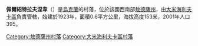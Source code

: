 {{noteTA|G1=unit}}
{{烏克蘭城鎮
|城鎮名稱 =佩爾紹特拉夫涅韋
|烏克蘭文名稱 =Першотравневе
|建立 =1923年
|州分名稱 =敖德薩州
|區名稱 =[[大米海利夫卡區|大米海利夫卡區]]
|坐標緯度 =47
|坐標緯度分 =00
|坐標緯度秒 =02
|坐標經度 =30
|坐標經度分 =03
|坐標經度秒 =56
|海拔高度 = 153
|面積 =0.6
|人口 =395
|統計時間 =2001年
|郵政編碼 =
|電話區號 = 8-04859
|汽車牌號 =
|政府地址 =67154, Одеська обл., Великомихайлівський р-н, с.Першотравневе, вул.Дімітрова,3
}}
'''佩爾紹特拉夫涅韋'''（{{lang-uk|Першотравневе}}）是[[烏克蘭|烏克蘭]]的村落，位於該國西南部[[敖德薩州|敖德薩州]]，由[[大米海利夫卡區|大米海利夫卡區]]負責管轄，始建於1923年，面積0.6平方公里，海拔高度153米，2001年人口395。

{{DEFAULTSORT:Першотравневе}}
[[Category:敖德薩州村落|Category:敖德薩州村落]]
[[Category:大米海利夫卡區村落|Category:大米海利夫卡區村落]]


{{Odessa-geo-stub}}